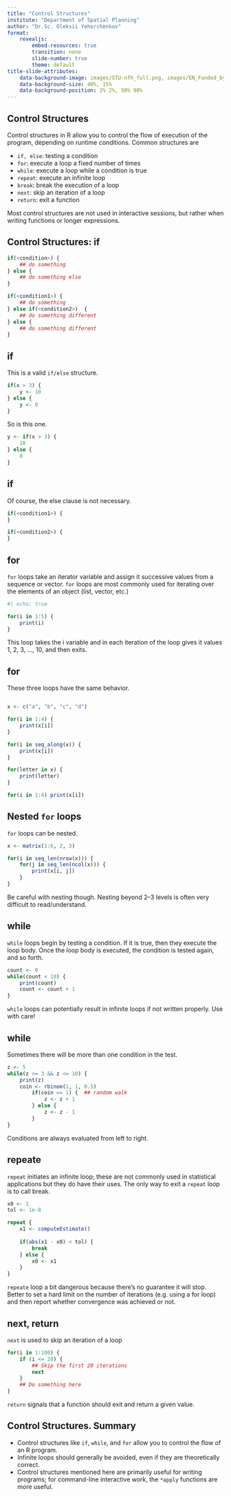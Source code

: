 ```yaml
---
title: "Control Structures"
institute: "Department of Spatial Planning"
author: "Dr.Sc. Oleksii Yehorchenkov"
format:
    revealjs:
        embed-resources: true
        transition: none
        slide-number: true
        theme: default
title-slide-attributes:
    data-background-image: images/STU-nfh_full.png, images/EN_Funded_by_the_European_Union_RGB_POS.png
    data-background-size: 40%, 15%
    data-background-position: 2% 2%, 50% 98%
---
```


## Control Structures {.smaller}

Control structures in R allow you to control the flow of execution of the program, depending on runtime conditions. Common structures are

- `if, else`: testing a condition
- `for`: execute a loop a fixed number of times
- `while`: execute a loop while a condition is true
- `repeat`: execute an infinite loop
- `break`: break the execution of a loop
- `next`: skip an iteration of a loop
- `return`: exit a function

Most control structures are not used in interactive sessions, but rather when writing functions or longer expressions.

## Control Structures: if

```r
if(<condition>) {
    ## do something
} else {
    ## do something else
}

if(<condition1>) {
    ## do something
} else if(<condition2>)  {
    ## do something different
} else {
    ## do something different
}
```

## if

This is a valid `if/else` structure.

```r
if(x > 3) {
    y <- 10
} else {
    y <- 0
}
```

So is this one.

```r
y <- if(x > 3) {
    10
} else { 
    0
}
```

## if

Of course, the else clause is not necessary.

```r
if(<condition1>) {
}

if(<condition2>) {
}
```

## for

`for` loops take an iterator variable and assign it successive values from a sequence or vector. `for` loops are most commonly used for iterating over the elements of an object (list, vector, etc.)

```r
#| echo: true

for(i in 1:5) {
    print(i)
}
```

This loop takes the i variable and in each iteration of the loop gives it values 1, 2, 3, ..., 10, and then exits.


## for

These three loops have the same behavior.

```r

x <- c("a", "b", "c", "d")

for(i in 1:4) {
    print(x[i])
}

for(i in seq_along(x)) {
    print(x[i])
}

for(letter in x) {
    print(letter)
}

for(i in 1:4) print(x[i])
```

## Nested `for` loops

`for` loops can be nested.

```r
x <- matrix(1:6, 2, 3)

for(i in seq_len(nrow(x))) {
    for(j in seq_len(ncol(x))) {
        print(x[i, j])
    }   
}

```

Be careful with nesting though. Nesting beyond 2–3 levels is often very difficult to read/understand.

## while

`while` loops begin by testing a condition. If it is true, then they execute the loop body. Once the loop body is executed, the condition is tested again, and so forth.

```r
count <- 0
while(count < 10) {
    print(count)
    count <- count + 1
}
```

`while` loops can potentially result in infinite loops if not written properly. Use with care!

## while

Sometimes there will be more than one condition in the test.

```r
z <- 5
while(z >= 3 && z <= 10) {
    print(z)
    coin <- rbinom(1, 1, 0.5)
        if(coin == 1) {  ## random walk
            z <- z + 1
        } else {
            z <- z - 1
        } 
}
```

Conditions are always evaluated from left to right.

## repeate {.smaller}

`repeat` initiates an infinite loop; these are not commonly used in statistical applications but they do have their uses. The only way to exit a `repeat` loop is to call break.

```r
x0 <- 1
tol <- 1e-8

repeat {
    x1 <- computeEstimate()
        
    if(abs(x1 - x0) < tol) {
        break
    } else {
        x0 <- x1
    } 
}
```

`repeate` loop a bit dangerous because there’s no guarantee it will stop. Better to set a hard limit on the number of iterations (e.g. using a for loop) and then report whether convergence was achieved or not.

## next, return 

`next` is used to skip an iteration of a loop

```r
for(i in 1:100) {
    if (i <= 20) {
        ## Skip the first 20 iterations
        next 
    }
    ## Do something here
}
```

`return` signals that a function should exit and return a given value.

## Control Structures. Summary

- Control structures like `if`, `while`, and `for` allow you to control the flow of an R program.
- Infinite loops should generally be avoided, even if they are theoretically correct.
- Control structures mentioned here are primarily useful for writing programs; for command-line interactive work, the `*apply` functions are more useful.


